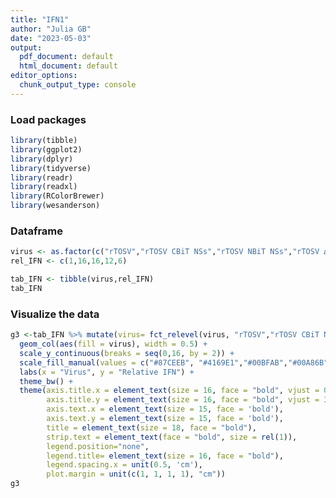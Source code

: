 ```yaml
---
title: "IFN1"
author: "Julia GB"
date: "2023-05-03"
output:
  pdf_document: default
  html_document: default
editor_options:
  chunk_output_type: console
---
```

### Load packages 

```r
library(tibble)
library(ggplot2)
library(dplyr)
library(tidyverse)
library(readr)
library(readxl)
library(RColorBrewer)
library(wesanderson)
```

### Dataframe 

```r
virus <- as.factor(c("rTOSV","rTOSV CBiT NSs","rTOSV NBiT NSs","rTOSV ∆NSs:NLuc","rTOSV CTBiT NSs"))
rel_IFN <- c(1,16,16,12,6)

tab_IFN <- tibble(virus,rel_IFN)
tab_IFN
```

### Visualize the data 

```r
g3 <-tab_IFN %>% mutate(virus= fct_relevel(virus, "rTOSV","rTOSV CBiT NSs","rTOSV NBiT NSs","rTOSV ∆NSs:NLuc","rTOSV CTBiT NSs")) %>% ggplot(aes(x=virus, y=rel_IFN, fill = virus)) +
  geom_col(aes(fill = virus), width = 0.5) +
  scale_y_continuous(breaks = seq(0,16, by = 2)) +
  scale_fill_manual(values = c("#87CEEB", "#4169E1","#00BFAB","#00A86B", "#191970")) +
  labs(x = "Virus", y = "Relative IFN") +
  theme_bw() +
  theme(axis.title.x = element_text(size = 16, face = "bold", vjust = 0.5, margin = margin(t = 10, r = 20, b = 0, l = 0)),
        axis.title.y = element_text(size = 16, face = "bold", vjust = 3, margin = margin(t = 0, r = 5, b = 0, l = 0)),
        axis.text.x = element_text(size = 15, face = 'bold'),
        axis.text.y = element_text(size = 15, face = 'bold'),
        title = element_text(size = 18, face = "bold"),
        strip.text = element_text(face = "bold", size = rel(1)),
        legend.position="none",
        legend.title= element_text(size = 16, face = "bold"),
        legend.spacing.x = unit(0.5, 'cm'),
        plot.margin = unit(c(1, 1, 1, 1), "cm"))
g3
```

